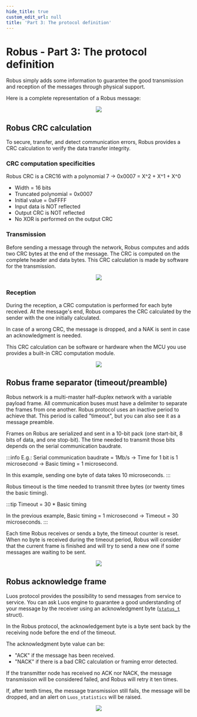 ```yaml
---
hide_title: true
custom_edit_url: null
title: 'Part 3: The protocol definition'
---
```



# Robus - Part 3: The protocol definition

Robus simply adds some information to guarantee the good transmission and reception of the messages through physical support.

Here is a complete representation of a Robus message:

<div align="center">
  <Image
    src="/assets/images/advanced-doc/robus/protocol/robus-3-1-light.svg"
    darkSrc="/assets/images/advanced-doc/robus/protocol/robus-3-1-dark.svg"
  />
</div>

## Robus CRC calculation

To secure, transfer, and detect communication errors, Robus provides a CRC calculation to verify the data transfer integrity.

### CRC computation specificities

Robus CRC is a CRC16 with a polynomial 7 → 0x0007 = X^2 + X^1 + X^0

- Width = 16 bits
- Truncated polynomial = 0x0007
- Initial value = 0xFFFF
- Input data is NOT reflected
- Output CRC is NOT reflected
- No XOR is performed on the output CRC

### Transmission

Before sending a message through the network, Robus computes and adds two CRC bytes at the end of the message. The CRC is computed on the complete header and data bytes. This CRC calculation is made by software for the transmission.

<div align="center">
  <Image
    src="/assets/images/advanced-doc/robus/protocol/robus-3-2-light.svg"
    darkSrc="/assets/images/advanced-doc/robus/protocol/robus-3-2-dark.svg"
  />
</div>

### Reception

During the reception, a CRC computation is performed for each byte received. At the message's end, Robus compares the CRC calculated by the sender with the one initially calculated.

In case of a wrong CRC, the message is dropped, and a NAK is sent in case an acknowledgment is needed.

This CRC calculation can be software or hardware when the MCU you use provides a built-in CRC computation module.

<div align="center">
  <Image
    src="/assets/images/advanced-doc/robus/protocol/robus-3-3-light.svg"
    darkSrc="/assets/images/advanced-doc/robus/protocol/robus-3-3-dark.svg"
  />
</div>

## Robus frame separator (timeout/preamble)

Robus network is a multi-master half-duplex network with a variable payload frame. All communication buses must have a delimiter to separate the frames from one another. Robus protocol uses an inactive period to achieve that. This period is called "timeout", but you can also see it as a message preamble.

Frames on Robus are serialized and sent in a 10-bit pack (one start-bit, 8 bits of data, and one stop-bit). The time needed to transmit those bits depends on the serial communication baudrate.

:::info
E.g.: Serial communication baudrate = 1Mb/s → Time for 1 bit is 1 microsecond → Basic timing = 1 microsecond.

In this example, sending one byte of data takes 10 microseconds.
:::

Robus timeout is the time needed to transmit three bytes (or twenty times the basic timing).

:::tip
Timeout = 30 \* Basic timing

In the previous example, Basic timing = 1 microsecond → Timeout = 30 microseconds.
:::

Each time Robus receives or sends a byte, the timeout counter is reset. When no byte is received during the timeout period, Robus will consider that the current frame is finished and will try to send a new one if some messages are waiting to be sent.

<div align="center">
  <Image
    src="/assets/images/advanced-doc/robus/protocol/robus-3-4-light.svg"
    darkSrc="/assets/images/advanced-doc/robus/protocol/robus-3-4-dark.svg"
  />
</div>

## Robus acknowledge frame

Luos protocol provides the possibility to send messages from service to service. You can ask Luos engine to guarantee a good understanding of your message by the receiver using an acknowledgment byte ([`status_t`](https://github.com/Luos-io/luos_engine/blob/main/network/robus/inc/reception.h) struct).

In the Robus protocol, the acknowledgement byte is a byte sent back by the receiving node before the end of the timeout.

The acknowledgment byte value can be:

- "ACK" if the message has been received.
- "NACK" if there is a bad CRC calculation or framing error detected.

If the transmitter node has received no ACK nor NACK, the message transmission will be considered failed, and Robus will retry it ten times.

If, after tenth times, the message transmission still fails, the message will be dropped, and an alert on `Luos_statistics` will be raised.

<div align="center">
  <Image
    src="/assets/images/advanced-doc/robus/protocol/robus-3-5-light.svg"
    darkSrc="/assets/images/advanced-doc/robus/protocol/robus-3-5-dark.svg"
  />
</div>
